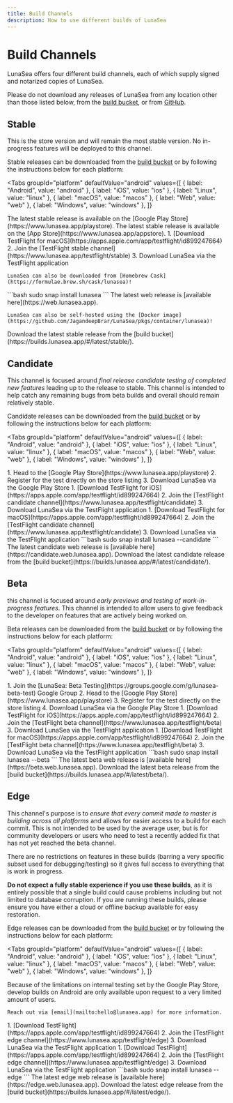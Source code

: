 ```yaml
---
title: Build Channels
description: How to use different builds of LunaSea
---
```


# Build Channels

LunaSea offers four different build channels, each of which supply signed and notarized copies of LunaSea.

Please do not download any releases of LunaSea from any location other than those listed below, from the [build bucket](https://builds.lunasea.app), or from [GitHub](https://www.lunasea.app/github).

## Stable

This is the store version and will remain the most stable version. No in-progress features will be deployed to this channel.

Stable releases can be downloaded from the [build bucket](https://builds.lunasea.app/#/latest/stable/) or by following the instructions below for each platform:

<Tabs
  groupId="platform"
  defaultValue="android"
  values={[
    { label: "Android", value: "android" },
    { label: "iOS", value: "ios" },
    { label: "Linux", value: "linux" },
    { label: "macOS", value: "macos" },
    { label: "Web", value: "web" },
    { label: "Windows", value: "windows" },
  ]}
>
  <TabItem value="android">
    The latest stable release is available on the [Google Play Store](https://www.lunasea.app/playstore).
  </TabItem>
  <TabItem value="ios">
    The latest stable release is available on the [App Store](https://www.lunasea.app/appstore).
  </TabItem>
  <TabItem value="macos">
    1. [Download TestFlight for macOS](https://apps.apple.com/app/testflight/id899247664)
    2. Join the [TestFlight stable channel](https://www.lunasea.app/testflight/stable)
    3. Download LunaSea via the TestFlight application

    LunaSea can also be downloaded from [Homebrew Cask](https://formulae.brew.sh/cask/lunasea)!
  </TabItem>
  <TabItem value="linux">
    ```bash
    sudo snap install lunasea
    ```
  </TabItem>
  <TabItem value="web">
    The latest web release is [available here](https://web.lunasea.app).

    LunaSea can also be self-hosted using the [Docker image](https://github.com/JagandeepBrar/LunaSea/pkgs/container/lunasea)!
  </TabItem>
  <TabItem value="windows">
    Download the latest stable release from the [build bucket](https://builds.lunasea.app/#/latest/stable/).
  </TabItem>
</Tabs>

## Candidate

This channel is focused around _final release candidate testing of completed new features_ leading up to the release to stable. This channel is intended to help catch any remaining bugs from beta builds and overall should remain relatively stable.

Candidate releases can be downloaded from the [build bucket](https://builds.lunasea.app/#/latest/candidate/) or by following the instructions below for each platform:

<Tabs
  groupId="platform"
  defaultValue="android"
  values={[
    { label: "Android", value: "android" },
    { label: "iOS", value: "ios" },
    { label: "Linux", value: "linux" },
    { label: "macOS", value: "macos" },
    { label: "Web", value: "web" },
    { label: "Windows", value: "windows" },
  ]}
>
  <TabItem value="android">
    1. Head to the [Google Play Store](https://www.lunasea.app/playstore)
    2. Register for the test directly on the store listing
    3. Download LunaSea via the Google Play Store
  </TabItem>
  <TabItem value="ios">
    1. [Download TestFlight for iOS](https://apps.apple.com/app/testflight/id899247664)
    2. Join the [TestFlight candidate channel](https://www.lunasea.app/testflight/candidate)
    3. Download LunaSea via the TestFlight application
  </TabItem>
  <TabItem value="macos">
    1. [Download TestFlight for macOS](https://apps.apple.com/app/testflight/id899247664)
    2. Join the [TestFlight candidate channel](https://www.lunasea.app/testflight/candidate)
    3. Download LunaSea via the TestFlight application
  </TabItem>
  <TabItem value="linux">
    ```bash
    sudo snap install lunasea --candidate
    ```
  </TabItem>
  <TabItem value="web">
    The latest candidate web release is [available here](https://candidate.web.lunasea.app).
  </TabItem>
  <TabItem value="windows">
    Download the latest candidate release from the [build bucket](https://builds.lunasea.app/#/latest/candidate/).
  </TabItem>
</Tabs>

## Beta

this channel is focused around _early previews and testing of work-in-progress features_. This channel is intended to allow users to give feedback to the developer on features that are actively being worked on.

Beta releases can be downloaded from the [build bucket](https://builds.lunasea.app/#/latest/beta/) or by following the instructions below for each platform:

<Tabs
  groupId="platform"
  defaultValue="android"
  values={[
    { label: "Android", value: "android" },
    { label: "iOS", value: "ios" },
    { label: "Linux", value: "linux" },
    { label: "macOS", value: "macos" },
    { label: "Web", value: "web" },
    { label: "Windows", value: "windows" },
  ]}
>
  <TabItem value="android">
    1. Join the [LunaSea: Beta Testing](https://groups.google.com/g/lunasea-beta-test) Google Group
    2. Head to the [Google Play Store](https://www.lunasea.app/playstore)
    3. Register for the test directly on the store listing
    4. Download LunaSea via the Google Play Store
  </TabItem>
  <TabItem value="ios">
    1. [Download TestFlight for iOS](https://apps.apple.com/app/testflight/id899247664)
    2. Join the [TestFlight beta channel](https://www.lunasea.app/testflight/beta)
    3. Download LunaSea via the TestFlight application
  </TabItem>
  <TabItem value="macos">
    1. [Download TestFlight for macOS](https://apps.apple.com/app/testflight/id899247664)
    2. Join the [TestFlight beta channel](https://www.lunasea.app/testflight/beta)
    3. Download LunaSea via the TestFlight application
  </TabItem>
  <TabItem value="linux">
    ```bash
    sudo snap install lunasea --beta
    ```
  </TabItem>
  <TabItem value="web">
    The latest beta web release is [available here](https://beta.web.lunasea.app).
  </TabItem>
  <TabItem value="windows">
    Download the latest beta release from the [build bucket](https://builds.lunasea.app/#/latest/beta/).
  </TabItem>
</Tabs>

## Edge

This channel's purpose is to _ensure that every commit made to master is building across all platforms_ and allows for easier access to a build for each commit. This is not intended to be used by the average user, but is for community developers or users who need to test a recently added fix that has not yet reached the beta channel.

There are no restrictions on features in these builds (barring a very specific subset used for debugging/testing) so it gives full access to everything that is work in progress.

**Do not expect a fully stable experience if you use these builds**, as it is entirely possible that a single build could cause problems including but not limited to database corruption. If you are running these builds, please ensure you have either a cloud or offline backup available for easy restoration.

Edge releases can be downloaded from the [build bucket](https://builds.lunasea.app/#/latest/edge/) or by following the instructions below for each platform:

<Tabs
  groupId="platform"
  defaultValue="android"
  values={[
    { label: "Android", value: "android" },
    { label: "iOS", value: "ios" },
    { label: "Linux", value: "linux" },
    { label: "macOS", value: "macos" },
    { label: "Web", value: "web" },
    { label: "Windows", value: "windows" },
  ]}
>
  <TabItem value="android">
    Because of the limitations on internal testing set by the Google Play Store, develop builds on Android are only available upon request to a very limited amount of users.

    Reach out via [email](mailto:hello@lunasea.app) for more information.
  </TabItem>
  <TabItem value="ios">
    1. [Download TestFlight](https://apps.apple.com/app/testflight/id899247664)
    2. Join the [TestFlight edge channel](https://www.lunasea.app/testflight/edge)
    3. Download LunaSea via the TestFlight application
  </TabItem>
  <TabItem value="macos">
    1. [Download TestFlight](https://apps.apple.com/app/testflight/id899247664)
    2. Join the [TestFlight edge channel](https://www.lunasea.app/testflight/edge)
    3. Download LunaSea via the TestFlight application
  </TabItem>
  <TabItem value="linux">
    ```bash
    sudo snap install lunasea --edge
    ```
  </TabItem>
  <TabItem value="web">
    The latest edge web release is [available here](https://edge.web.lunasea.app).
  </TabItem>
  <TabItem value="windows">
    Download the latest edge release from the [build bucket](https://builds.lunasea.app/#/latest/edge/).
  </TabItem>
</Tabs>
